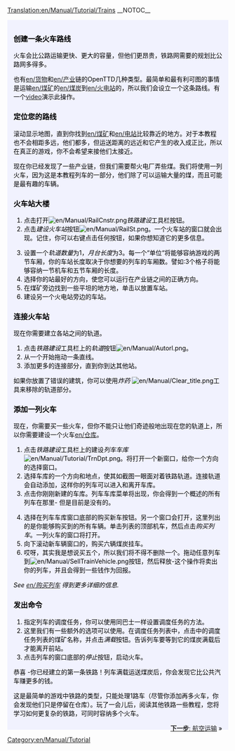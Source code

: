 [[Translation:en/Manual/Tutorial/Trains]]
{{en/Translation|origin= en/Manual/Tutorial/Trains
|from  = en
|to    = zh
|Percentage =1
}}__NOTOC__
{{en/Tabs|5|3
|zh/Manual/Tutorial/教程|1. 开始<!--
-->|zh/Manual/Tutorial/公路运输|2. 公路运输<!--
-->|zh/Manual/Tutorial/铁路运输|3. 铁路运输<!--
-->|zh/Manual/Tutorial/航空运输|4. 航空运输<!--
-->|zh/Manual/Tutorial/结束语|5. 结束语}}
<div style="padding:.5em 1em 1em 1em; border-top:none; background-color:#f1f2fe; color:#000;">
{{en/Manual/Tutorial/Navigation}}
===创建一条火车路线===
火车会比公路运输更快、更大的容量，但他们更昂贵，铁路网需要的规划比公路网多得多。

也有[[en/货物]]和[[en/产业]]链的OpenTTD几种类型。最简单和最有利可图的事情是运输[[en/煤矿]]的[[en/煤炭]]到[[en/火电站]]的，所以我们会设立一个这条路线。有一个[http://www.cs.helsinki.fi/u/ihonkone/ottd_tut.ogg video]演示此操作。

===定位您的路线===
滚动显示地图，直到你找到[[en/煤矿]]和[[en/电站]]比较靠近的地方。对于本教程也不会相距多远，他们都多，但运送距离的远近和它产生的收入成正比，所以在真正的游戏，你不会希望来接他们太接近。
{{en/Phototable|[[File:en/Manual/Tutorial/Tutorial1.png|400px]]|火电厂与附近的煤矿站|none}}

现在你已经发现了一些产业链，但我们需要帮火电厂弄些煤。我们将使用一列火车，因为这是本教程列车的一部分，他们除了可以运输大量的煤，而且可能是最有趣的车辆。

===火车站大楼===
{{en/Phototable|[[File:zh/Manual/Railroad Construction.png]]|铁道建设工具栏|none|6=:}}
#点击打开[[File:en/Manual/RailCnstr.png]]''铁路建设''工具栏按钮。
#点击''建设火车站''按钮[[File:en/Manual/RailSt.png]]。一个火车站的窗口就会出现。记住，你可以右键点击任何按钮，如果你想知道它的更多信息。
{{en/Phototable|[[File:zh/Manual/Stationgui.png]]|火车站选单.|none|6=:}}
<ol start="3">
<li>设置一个''轨道数量''为1，''月台长度''为3。每一个“单位“将能够容纳游戏的两节车厢，你的车站长度取决于你想要的列车的车厢数。譬如:3个格子将能够容纳一节机车和五节车厢的长度。
<li>选择你的站最好的方向，使您可以运行在产业链之间的正确方向。
<li>在煤矿旁边找到一些平坦的地方地，单击以放置车站。
<li>建设另一个火电站旁边的车站。
</ol>
{{en/Phototable|[[File:en/Manual/Tutorial/Tutorial2.png|400px]]|你的车站需要靠近企业.|none|6=:}}

===连接火车站===
现在你需要建立各站之间的轨道。

#点击''铁路建设''工具栏上的''轨道''按钮[[File:en/Manual/Autorl.png]]。
#从一个开始拖动一条直线。
#添加更多的连接部分，直到你到达其他站。
{{en/Phototable|[[File:en/Manual/Tutorial/Tutorial3.png|400px]]|连接火车站|none|6=:}}

如果你放置了错误的建筑，你可以使用''炸药'' [[File:en/Manual/Clear title.png]]工具来移除的轨道部分。

===添加一列火车===
现在，你需要买一些火车，但你不能只让他们奇迹般地出现在您的轨道上，所以你需要建设一个火车[[en/仓库]]。

#点击''铁路建设''工具栏上的建设''列车车库''[[File:en/Manual/Tutorial/TrnDpt.png]]。将打开一个新窗口，给你一个方向的选择窗口。
#选择车库的一个方向和地点，使其如截图一眼面对着铁路轨道。连接轨道会自动添加，这样你的列车可以进入和离开车库。
#点击你刚刚新建的车库。列车车库菜单将出现，你会得到一个概述的所有列车在那里- 但是目前是没有的。
{{en/Phototable|[[File:en/Manual/Tutorial/Tutorial4.png|400px]]|列车车库窗口|none|6=:}}
<ol start="4">
<li>选择在列车车库窗口底部的购买新车按钮。另一个窗口会打开，这里列出的是你能够购买到的所有车辆。单击列表的顶部机车，然后点击''购买列车''。一列火车的窗口将打开。
<li>向下滚动新车辆窗口的，购买六辆煤炭挂车。
<li>哎呀，其实我是想说买五个，所以我们将不得不删除一个。拖动任意列车到[[File:en/Manual/SellTrainVehicle.png]]按钮，然后释放-这个操作将卖出你的列车，并且会得到一些钱作为回报。
</ol>
''See [[en/购买列车]] 得到更多详细的信息.''

===发出命令===
#指定列车的调度任务，你可以使用同巴士一样设置调度任务的方法。
#这里我们有一些额外的选项可以使用。在调度任务列表中，点击中的调度任务列表的煤矿名称，并点击''满载''按钮。告诉列车要等到它的煤炭满载后才能离开前站。
#点击列车的窗口底部的''停止''按钮，启动火车。

恭喜 -你已经建立的第一条铁路！列车满载运送煤炭后，你会发现它比公共汽车赚更多的钱。

这是最简单的游戏中铁路的类型，只能处理1路车（尽管你添加再多火车，你会发现他们只是停留在仓库）。玩了一会儿后，阅读其他铁路一些教程，您将学习如何更复杂的铁路，可同时容纳多个火车。

<span style="float: right">[[zh/Manual/Tutorial/航空运输|'''下一步''': 航空运输]] &raquo;</span>
</div>
[[Category:en/Manual/Tutorial]]